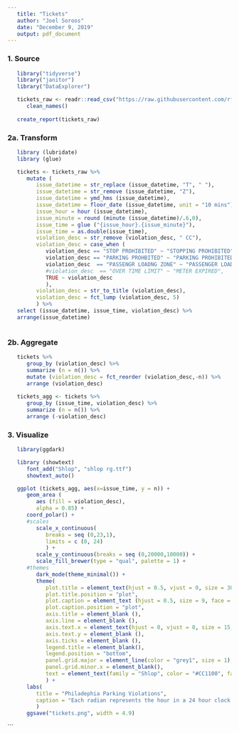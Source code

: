 ```yaml
---
   title: "Tickets"
   author: "Joel Soroos"
   date: "December 9, 2019"
   output: pdf_document
---
```



### 1. Source
```r


   library("tidyverse")
   library("janitor")
   library("DataExplorer")

   tickets_raw <- readr::read_csv("https://raw.githubusercontent.com/rfordatascience/tidytuesday/master/data/2019/2019-12-03/tickets.csv") %>%
      clean_names()
   
   create_report(tickets_raw)
```


### 2a.  Transform
```r

   library (lubridate)
   library (glue)

   tickets <- tickets_raw %>%
      mutate (
         issue_datetime = str_replace (issue_datetime, "T", " "),
         issue_datetime = str_remove (issue_datetime, "Z"),
         issue_datetime = ymd_hms (issue_datetime),
         issue_datetime = floor_date (issue_datetime, unit = "10 mins"),
         issue_hour = hour (issue_datetime),
         issue_minute = round (minute (issue_datetime)/.6,0),
         issue_time = glue ("{issue_hour}.{issue_minute}"),
         issue_time = as.double(issue_time),
         violation_desc = str_remove (violation_desc, " CC"),
         violation_desc = case_when (
            violation_desc == "STOP PROHIBITED" ~ "STOPPING PROHIBITED",
            violation_desc == "PARKING PROHBITED" ~ "PARKING PROHIBITED",
            violation_desc  == "PASSENGR LOADNG ZONE" ~ "PASSENGER LOADING ZONE",
            #violation_desc  == "OVER TIME LIMIT" ~ "METER EXPIRED",
            TRUE ~ violation_desc
            ),
         violation_desc = str_to_title (violation_desc),
         violation_desc = fct_lump (violation_desc, 5)
         ) %>%
   select (issue_datetime, issue_time, violation_desc) %>%
   arrange(issue_datetime)
   
```
 
   
### 2b.  Aggregate
```r
   
   tickets %>%
      group_by (violation_desc) %>%
      summarize (n = n()) %>%
      mutate (violation_desc = fct_reorder (violation_desc,-n)) %>%
      arrange (violation_desc)
   
   tickets_agg <- tickets %>%
      group_by (issue_time, violation_desc) %>%
      summarize (n = n()) %>%
      arrange (-violation_desc)
```


### 3. Visualize
```r

   library(ggdark)

   library (showtext)
      font_add("Shlop", "shlop rg.ttf")
      showtext_auto() 

   ggplot (tickets_agg, aes(x=issue_time, y = n)) +
      geom_area (
         aes (fill = violation_desc),
         alpha = 0.85) +
      coord_polar() +
      #scales
         scale_x_continuous(
            breaks = seq (0,23,1),
            limits = c (0, 24)
            ) +
         scale_y_continuous(breaks = seq (0,20000,10000)) +
         scale_fill_brewer(type = "qual", palette = 1) +
      #themes
         dark_mode(theme_minimal()) +
         theme(
            plot.title = element_text(hjust = 0.5, vjust = 0, size = 30, face = "bold", color = "#CC1100", margin = margin (0,0,20,0)),
            plot.title.position = "plot",
            plot.caption = element_text (hjust = 0.5, size = 9, face = "plain", margin = margin (20,0,0,0)),
            plot.caption.position = "plot",
            axis.title = element_blank (),
            axis.line = element_blank (),
            axis.text.x = element_text(hjust = 0, vjust = 0, size = 15, margin = margin (0,0,0,0)),
            axis.text.y = element_blank (),
            axis.ticks = element_blank (),
            legend.title = element_blank(),
            legend.position = "bottom",
            panel.grid.major = element_line(color = "grey1", size = 1),
            panel.grid.minor.x = element_blank(),
            text = element_text(family = "Shlop", color = "#CC1100", face = "bold")
            ) +
      labs(
         title = "Philadephia Parking Violations",
         caption = "Each radian represents the hour in a 24 hour clock.\nEach concentric circle represents 10,000 parking violations per 10 minute period in 2017.\nVisualization: Joel Soroos @soroosj  |  Data: Open Data Philly via R4DS Tidy Tuesday"
         )
      ggsave("tickets.png", width = 4.9) 
```

```